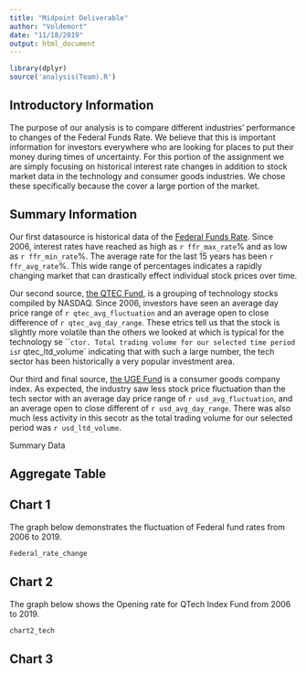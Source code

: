 ```yaml
---
title: "Midpoint Deliverable"
author: "Voldemort"
date: "11/18/2019"
output: html_document
---
```


```r
library(dplyr)
source('analysis(Team).R')
```

## Introductory Information
The purpose of our analysis is to compare different industries' performance to changes of the Federal Funds Rate. We believe that this is important information for investors everywhere who are looking for places to put their money during times of uncertainty. For this portion of the assignment we are simply focusing on historical interest rate changes in addition to stock market data in the technology and consumer goods industries. We chose these specifically because the cover a large portion of the market. 

## Summary Information
Our first datasource is historical data of the [Federal Funds Rate](https://fred.stlouisfed.org/series/FEDFUNDS). Since 2006, interest rates have reached as high as `r ffr_max_rate`% and as low as `r ffr_min_rate`%. The average rate for the last 15 years has been `r ffr_avg_rate`%. This wide range of percentages indicates a rapidly changing market that can drastically effect individual stock prices over time.

Our second source, [the QTEC Fund](https://finance.yahoo.com/quote/QTEC/profile?p=QTEC), is a grouping of technology stocks compiled by NASDAQ. Since 2006, investors have seen an average day price range of `r qtec_avg_fluctuation` and an average open to close difference of `r qtec_avg_day_range`. These etrics tell us that the stock is slightly more volatile than the others we looked at which is typical for the technology se
```ctor. Total trading volume for our selected time period is `r qtec_ltd_volume` indicating that with such a large number, the tech sector has been historically a very popular investment area.

Our third and final source, [the UGE Fund](https://finance.yahoo.com/quote/UGE?p=UGE) is a consumer goods company index. As expected, the industry saw less stock price fluctuation than the tech sector
with an average day price range of `r usd_avg_fluctuation`, and an average open to close different of `r usd_avg_day_range`. There was also much less activity in this secotr as the total trading volume for our selected period was `r usd_ltd_volume`.

Summary Data


## Aggregate Table

## Chart 1

The graph below demonstrates the fluctuation of Federal fund rates from 2006 to 2019.

```r
Federal_rate_change
```


## Chart 2
The graph below shows the Opening rate for QTech Index Fund from 2006 to 2019.
```r
chart2_tech
```
## Chart 3